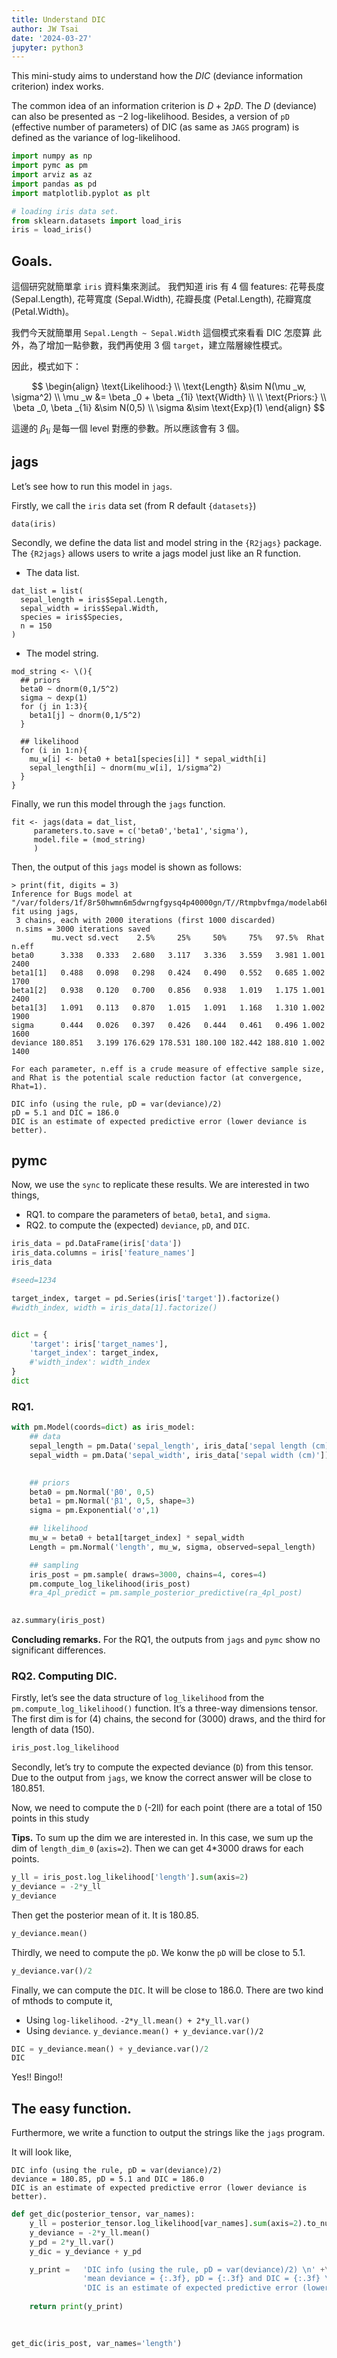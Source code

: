 ```yaml
---
title: Understand DIC
author: JW Tsai
date: '2024-03-27'
jupyter: python3
---
```


This mini-study aims to understand how the *DIC* (deviance information criterion) index works.

The common idea of an information criterion is $D + 2pD$. The $D$ (deviance) can also be presented as $-2$ log-likelihood. Besides, a version of `pD` (effective number of parameters) of DIC (as same as `JAGS` program) is defined as the variance of log-likelihood.

```python
import numpy as np
import pymc as pm
import arviz as az
import pandas as pd
import matplotlib.pyplot as plt

# loading iris data set.
from sklearn.datasets import load_iris
iris = load_iris()
```

## Goals.

這個研究就簡單拿 `iris` 資料集來測試。 我們知道 iris 有 4 個 features: 花萼長度 (Sepal.Length), 花萼寬度 (Sepal.Width), 花瓣長度 (Petal.Length), 花瓣寬度 (Petal.Width)。

我們今天就簡單用 `Sepal.Length ~ Sepal.Width` 這個模式來看看 DIC 怎麼算 此外，為了增加一點參數，我們再使用 3 個 `target`，建立階層線性模式。

因此，模式如下：

$$
\begin{align}
\text{Likelihood:} \\
\text{Length} &\sim N(\mu _w, \sigma^2) \\
\mu _w &= \beta _0 + \beta _{1i} \text{Width} \\
\\
\text{Priors:} \\
\beta _0, \beta _{1i} &\sim N(0,5) \\
\sigma &\sim \text{Exp}(1)
\end{align}
$$

這邊的 $\beta _{1i}$ 是每一個 level 對應的參數。所以應該會有 3 個。

## jags

Let's see how to run this model in `jags`.

Firstly, we call the `iris` data set (from R default `{datasets}`)

```         
data(iris)
```

Secondly, we define the data list and model string in the `{R2jags}` package. The `{R2jags}` allows users to write a jags model just like an R function.

-   The data list.

```         
dat_list = list(
  sepal_length = iris$Sepal.Length,
  sepal_width = iris$Sepal.Width,
  species = iris$Species,
  n = 150
)
```

-   The model string.

```         
mod_string <- \(){
  ## priors
  beta0 ~ dnorm(0,1/5^2)
  sigma ~ dexp(1)
  for (j in 1:3){
    beta1[j] ~ dnorm(0,1/5^2)
  }
  
  ## likelihood
  for (i in 1:n){
    mu_w[i] <- beta0 + beta1[species[i]] * sepal_width[i]
    sepal_length[i] ~ dnorm(mu_w[i], 1/sigma^2) 
  }
}
```

Finally, we run this model through the `jags` function.

```         
fit <- jags(data = dat_list, 
     parameters.to.save = c('beta0','beta1','sigma'),
     model.file = (mod_string)
     )
```

Then, the output of this `jags` model is shown as follows:

```         
> print(fit, digits = 3)
Inference for Bugs model at "/var/folders/1f/8r50hwmn6m5dwrngfgysq4p40000gn/T//Rtmpbvfmga/modelab6b34cc72fd.txt", fit using jags,
 3 chains, each with 2000 iterations (first 1000 discarded)
 n.sims = 3000 iterations saved
         mu.vect sd.vect    2.5%     25%     50%     75%   97.5%  Rhat n.eff
beta0      3.338   0.333   2.680   3.117   3.336   3.559   3.981 1.001  2400
beta1[1]   0.488   0.098   0.298   0.424   0.490   0.552   0.685 1.002  1700
beta1[2]   0.938   0.120   0.700   0.856   0.938   1.019   1.175 1.001  2400
beta1[3]   1.091   0.113   0.870   1.015   1.091   1.168   1.310 1.002  1900
sigma      0.444   0.026   0.397   0.426   0.444   0.461   0.496 1.002  1600
deviance 180.851   3.199 176.629 178.531 180.100 182.442 188.810 1.002  1400

For each parameter, n.eff is a crude measure of effective sample size,
and Rhat is the potential scale reduction factor (at convergence, Rhat=1).

DIC info (using the rule, pD = var(deviance)/2)
pD = 5.1 and DIC = 186.0
DIC is an estimate of expected predictive error (lower deviance is better).
```

## pymc

Now, we use the `sync` to replicate these results. We are interested in two things,

-   RQ1. to compare the parameters of `beta0`, `beta1`, and `sigma`.
-   RQ2. to compute the (expected) `deviance`, `pD`, and `DIC`.

```python
iris_data = pd.DataFrame(iris['data'])
iris_data.columns = iris['feature_names']
iris_data
```

```python
#seed=1234

target_index, target = pd.Series(iris['target']).factorize()
#width_index, width = iris_data[1].factorize()


dict = {
    'target': iris['target_names'], 
    'target_index': target_index,
    #'width_index': width_index
}
dict
```

### RQ1.

```python

with pm.Model(coords=dict) as iris_model:   
    ## data
    sepal_length = pm.Data('sepal_length', iris_data['sepal length (cm)'])
    sepal_width = pm.Data('sepal_width', iris_data['sepal width (cm)'])
    

    ## priors
    beta0 = pm.Normal('β0', 0,5)
    beta1 = pm.Normal('β1', 0,5, shape=3)
    sigma = pm.Exponential('σ',1)

    ## likelihood
    mu_w = beta0 + beta1[target_index] * sepal_width
    Length = pm.Normal('length', mu_w, sigma, observed=sepal_length)

    ## sampling
    iris_post = pm.sample( draws=3000, chains=4, cores=4) 
    pm.compute_log_likelihood(iris_post)
    #ra_4pl_predict = pm.sample_posterior_predictive(ra_4pl_post)
    
```

```python
az.summary(iris_post)
```

**Concluding remarks.** For the RQ1, the outputs from `jags` and `pymc` show no significant differences.

### RQ2. Computing DIC.

Firstly, let's see the data structure of `log_likelihood` from the `pm.compute_log_likelihood()` function. It's a three-way dimensions tensor. The first dim is for (4) chains, the second for (3000) draws, and the third for length of data (150).

```python
iris_post.log_likelihood
```

Secondly, let's try to compute the expected deviance (`D`) from this tensor. Due to the output from `jags`, we know the correct answer will be close to 180.851.

Now, we need to compute the `D` (-2ll) for each point (there are a total of 150 points in this study

**Tips.** To sum up the dim we are interested in. In this case, we sum up the dim of `length_dim_0` (`axis=2`). Then we can get 4\*3000 draws for each points.

```python
y_ll = iris_post.log_likelihood['length'].sum(axis=2)
y_deviance = -2*y_ll
y_deviance
```

Then get the posterior mean of it. It is 180.85.

```python
y_deviance.mean()
```

Thirdly, we need to compute the `pD`. We konw the `pD` will be close to 5.1.

```python
y_deviance.var()/2
```

Finally, we can compute the `DIC`. It will be close to 186.0. There are two kind of mthods to compute it,

-   Using `log-likelihood`. `-2*y_ll.mean() + 2*y_ll.var()`
-   Using `deviance`. `y_deviance.mean() + y_deviance.var()/2`

```python
DIC = y_deviance.mean() + y_deviance.var()/2
DIC
```

Yes!! Bingo!!

## The easy function.

Furthermore, we write a function to output the strings like the `jags` program.

It will look like,

```         
DIC info (using the rule, pD = var(deviance)/2)
deviance = 180.85, pD = 5.1 and DIC = 186.0
DIC is an estimate of expected predictive error (lower deviance is better).
```

```python
def get_dic(posterior_tensor, var_names):
    y_ll = posterior_tensor.log_likelihood[var_names].sum(axis=2).to_numpy()
    y_deviance = -2*y_ll.mean()
    y_pd = 2*y_ll.var()
    y_dic = y_deviance + y_pd

    y_print =   'DIC info (using the rule, pD = var(deviance)/2) \n' +\
                'mean deviance = {:.3f}, pD = {:.3f} and DIC = {:.3f} \n'.format(y_deviance, y_pd, y_dic) +\
                'DIC is an estimate of expected predictive error (lower deviance is better).'
            
    return print(y_print)
    
    
```

```python
get_dic(iris_post, var_names='length')
```
